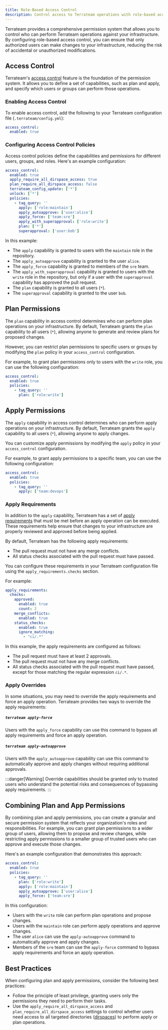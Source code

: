 ```yaml
---
title: Role-Based Access Control
description: Control access to Terrateam operations with role-based access control
---
```


Terrateam provides a comprehensive permission system that allows you to control who can perform Terrateam operations against your infrastructure. By configuring role-based access control, you can ensure that only authorized users can make changes to your infrastructure, reducing the risk of accidental or unauthorized modifications.

## Access Control
Terrateam's [access control](/configuration-reference/access-control) feature is the foundation of the permission system. It allows you to define a set of capabilities, such as plan and apply, and specify which users or groups can perform those operations.

### Enabling Access Control
To enable access control, add the following to your Terrateam configuration file (`.terrateam/config.yml`):
```yaml
access_control:
  enabled: true
```

### Configuring Access Control Policies
Access control policies define the capabilities and permissions for different users, groups, and roles. Here's an example configuration:
```yaml
access_control:
  enabled: true
  apply_require_all_dirspace_access: true
  plan_require_all_dirspace_access: false
  terrateam_config_update: ['*']
  unlock: ['*']
  policies:
    - tag_query: ''
      apply: ['role:maintain']
      apply_autoapprove: ['user:alice']
      apply_force: ['team:sre']
      apply_with_superapproval: ['role:write']
      plan: ['*']
      superapproval: ['user:bob']
```
In this example:
- The `apply` capability is granted to users with the `maintain` role in the repository.
- The `apply_autoapprove` capability is granted to the user `alice`.
- The `apply_force` capability is granted to members of the `sre` team.
- The `apply_with_superapproval` capability is granted to users with the `write` role in the repository, but only if a user with the `superapproval` capability has approved the pull request.
- The `plan` capability is granted to all users (`*`).
- The `superapproval` capability is granted to the user `bob`.

## Plan Permissions
The `plan` capability in access control determines who can perform plan operations on your infrastructure. By default, Terrateam grants the `plan` capability to all users (`*`), allowing anyone to generate and review plans for proposed changes.

However, you can restrict plan permissions to specific users or groups by modifying the `plan` policy in your `access_control` configuration.

For example, to grant plan permissions only to users with the `write` role, you can use the following configuration:
```yaml
access_control:
  enabled: true
  policies:
    - tag_query: ''
      plan: ['role:write']
```

## Apply Permissions
The `apply` capability in access control determines who can perform apply operations on your infrastructure. By default, Terrateam grants the `apply` capability to all users (`*`), allowing anyone to apply
changes.

You can customize apply permissions by modifying the `apply` policy in your `access_control` configuration.

For example, to grant apply permissions to a specific team, you can use the following configuration:
```yaml
access_control:
  enabled: true
  policies:
    - tag_query: ''
      apply: ['team:devops']
```

### Apply Requirements
In addition to the `apply` capability, Terrateam has a set of [apply requirements](/configuration-reference/apply-requirements) that must be met before an apply operation can be executed. These requirements help ensure that changes to your infrastructure are properly reviewed and approved before being applied.

By default, Terrateam has the following apply requirements:
- The pull request must not have any merge conflicts.
- All status checks associated with the pull request must have passed.

You can configure these requirements in your Terrateam configuration file using the `apply_requirements.checks` section.

For example:
```yaml
apply_requirements:
  checks:
    approved:
      enabled: true
      count: 2
    merge_conflicts:
      enabled: true
    status_checks:
      enabled: true
      ignore_matching:
        - "ci/.*"
```

In this example, the apply requirements are configured as follows:
- The pull request must have at least 2 approvals.
- The pull request must not have any merge conflicts.
- All status checks associated with the pull request must have passed, except for those matching the regular expression `ci/.*`.

### Apply Overrides
In some situations, you may need to override the apply requirements and force an apply operation. Terrateam provides two ways to override the apply requirements:

##### `terrateam apply-force`
Users with the `apply_force` capability can use this command to bypass all apply requirements and force an apply operation.

##### `terrateam apply-autoapprove`
Users with the `apply_autoapprove` capability can use this command to automatically approve and apply changes without requiring additional approvals.

:::danger[Warning]
Override capabilities should be granted only to trusted users who understand the potential risks and consequences of bypassing apply requirements.
:::

## Combining Plan and App Permissions
By combining plan and apply permissions, you can create a granular and secure permission system that reflects your organization's roles and responsibilities. For example, you can grant plan permissions to a wider group of users, allowing them to propose and review changes, while restricting apply permissions to a smaller group of trusted users who can approve and execute those changes.

Here's an example configuration that demonstrates this approach:
```yaml
access_control:
  enabled: true
  policies:
    - tag_query: ''
      plan: ['role:write']
      apply: ['role:maintain']
      apply_autoapprove: ['user:alice']
      apply_force: ['team:sre']
```

In this configuration:
- Users with the `write` role can perform plan operations and propose changes.
- Users with the `maintain` role can perform apply operations and approve changes.
- The user `alice` can use the `apply-autoapprove` command to automatically approve and apply changes.
- Members of the `sre` team can use the `apply-force` command to bypass apply requirements and force an apply operation.

## Best Practices
When configuring plan and apply permissions, consider the following best practices:
- Follow the principle of least privilege, granting users only the permissions they need to perform their tasks.
- Use the `apply_require_all_dirspace_access` and `plan_require_all_dirspace_access` settings to control whether users need access to all targeted directories ([dirspaces](/getting-started/concepts#dirspace)) to perform apply or plan operations.
